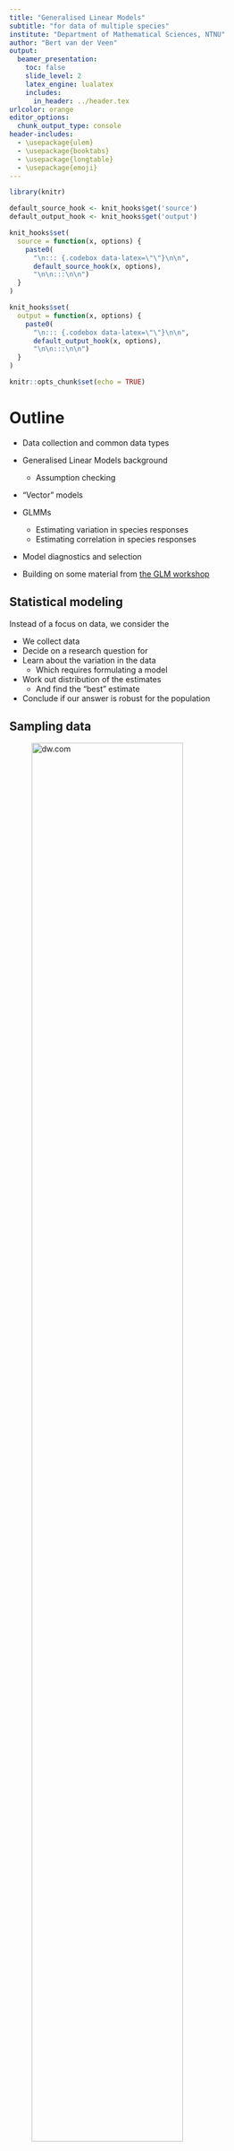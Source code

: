 ```yaml
---
title: "Generalised Linear Models"
subtitle: "for data of multiple species"
institute: "Department of Mathematical Sciences, NTNU"
author: "Bert van der Veen"
output: 
  beamer_presentation:
    toc: false
    slide_level: 2
    latex_engine: lualatex
    includes:
      in_header: ../header.tex
urlcolor: orange
editor_options: 
  chunk_output_type: console
header-includes:
  - \usepackage{ulem}
  - \usepackage{booktabs}
  - \usepackage{longtable}
  - \usepackage{emoji}
---
```


```r
library(knitr)

default_source_hook <- knit_hooks$get('source')
default_output_hook <- knit_hooks$get('output')

knit_hooks$set(
  source = function(x, options) {
    paste0(
      "\n::: {.codebox data-latex=\"\"}\n\n",
      default_source_hook(x, options),
      "\n\n:::\n\n")
  }
)

knit_hooks$set(
  output = function(x, options) {
    paste0(
      "\n::: {.codebox data-latex=\"\"}\n\n",
      default_output_hook(x, options),
      "\n\n:::\n\n")
  }
)

knitr::opts_chunk$set(echo = TRUE)
```

# Outline

- Data collection and common data types
- Generalised Linear Models background
  - Assumption checking 
- "Vector" models
- GLMMs
  - Estimating variation in species responses
  - Estimating correlation in species responses
- Model diagnostics and selection

- Building on some material from [the GLM workshop](https://github.com/BertvanderVeen/GLM-workshop)

## Statistical modeling

Instead of a focus on data, we consider the \textit{data generating process}

- We collect data
- Decide on a research question for \textit{the population}
- Learn about the variation in the data
  - Which requires formulating a model
- Work out distribution of the estimates
  - And find the "best" estimate
- Conclude if our answer is robust for the population

## Sampling data

![dw.com](dune.jpg){width=80%}

A meadow in the Dutch dunes.  \newline

How do we find the total number of species?

# Sampling

## How many plant species are there in this meadow?

\columnsbegin
\column{0.4\textwidth}
![dw.com](dune.jpg)
\column{0.6\textwidth}

```r
plot(0:10,0:10,xaxt="n",yaxt="n", type="n", xlab = NA, ylab=NA, xlim=c(0,10),ylim=c(0,10), yaxs="i", xaxs="i")
box(lwd=5)
abline(h=c(2,4,6,8,10), lwd = 2);abline(v=c(2,4,6,8,10), lwd = 2)
points(sample(seq(0,10,length.out=1000), 20, replace = TRUE),sample(seq(0,10,length.out=1000), 20, replace = TRUE), pch = 16, col = sample(1:4, 20, replace = TRUE), cex = 3)
```

\columnsend

\vspace*{-2\baselineskip}

We go into the meadow and count plants in quadrats. We find 4 species.

## Resampling the dunes

\columnsbegin
\column{0.5\textwidth}
```r
plot(0:10,0:10,xaxt="n",yaxt="n", type="n", xlab = NA, ylab=NA, xlim=c(0,10),ylim=c(0,10), yaxs="i", xaxs="i")
box(lwd=5)
abline(h=c(2,4,6,8,10), lwd = 2);abline(v=c(2,4,6,8,10), lwd = 2)
points(sample(seq(0,10,length.out=1000), 20, replace = TRUE),sample(seq(0,10,length.out=1000), 20, replace = TRUE), pch = 16, col = sample(c(1,3,6), 20, replace = TRUE), cex = 3)
```
\column{0.5\textwidth}

```r
plot(0:10,0:10,xaxt="n",yaxt="n", type="n", xlab = NA, ylab=NA, xlim=c(0,10),ylim=c(0,10), yaxs="i", xaxs="i")
box(lwd=5)
abline(h=c(2,4,6,8,10), lwd = 2);abline(v=c(2,4,6,8,10), lwd = 2)
points(sample(seq(0,10,length.out=1000), 20, replace = TRUE),sample(seq(0,10,length.out=1000), 20, replace = TRUE), pch = 16, col = sample(3:6, 20, replace = TRUE), cex = 3)
```
\columnsend

\columnsbegin
\column{0.5\textwidth}

```r
plot(0:10,0:10,xaxt="n",yaxt="n", type="n", xlab = NA, ylab=NA, xlim=c(0,10),ylim=c(0,10), yaxs="i", xaxs="i")
box(lwd=5)
abline(h=c(2,4,6,8,10), lwd = 2);abline(v=c(2,4,6,8,10), lwd = 2)
points(sample(seq(0,10,length.out=1000), 20, replace = TRUE),sample(seq(0,10,length.out=1000), 20, replace = TRUE), pch = 16, col = sample(1:6, 20, replace = TRUE), cex = 3)
```

\column{0.5\textwidth}

```r
plot(0:10,0:10,xaxt="n",yaxt="n", type="n", xlab = NA, ylab=NA, xlim=c(0,10),ylim=c(0,10), yaxs="i", xaxs="i")
box(lwd=5)
abline(h=c(2,4,6,8,10), lwd = 2);abline(v=c(2,4,6,8,10), lwd = 2)
points(sample(seq(0,10,length.out=1000), 20, replace = TRUE),sample(seq(0,10,length.out=1000), 20, replace = TRUE), pch = 16, col = sample(1:2, 20, replace = TRUE), cex = 3)
```

\columnsend

We resample the dune meadow, and find different numbers of species: 3, 3, 6, 2. And different compositions. On average we have found 3.5 species per quadrat.

## Sampling variation

1) Each time we sample, we have a slightly different sample
2) Each time we estimate a parameter, it might be slightly different due to this sampling variation
3) The more data we sample, the better we can represent this variability of our estimate
4) And the better we can represent the true richness/cover in the meadow

## Sampling variation

```r
for(i in 1:100){
plot(0:10,0:10,xaxt="n",yaxt="n", type="n", xlab = NA, ylab=NA, xlim=c(0,10),ylim=c(0,10), yaxs="i", xaxs="i")
box(lwd=5)
abline(h=c(2,4,6,8,10), lwd = 2);abline(v=c(2,4,6,8,10), lwd = 2)
points(sample(seq(0,10,length.out=1000), 20, replace = TRUE),sample(seq(0,10,length.out=1000), 20, replace = TRUE), pch = 16, col = sample(1:6, 20, replace = TRUE), cex = 3)
}
```

If we sample many times, we have an accurate picture of the whole meadow (and variability in the number of species in a quadrat that we might find).

## Sampling variation

```r
plot(0:100,0:100,xaxt="n",yaxt="n", type="n", xlab = NA, ylab=NA, xlim=c(0,100),ylim=c(0,100), yaxs="i", xaxs="i")
box(lwd=3)
abline(h=seq(0,100,2), lwd = 0.5);abline(v=seq(0,100,2), lwd = 0.5)
points(sample(seq(0,100,length.out=1000), 2000, replace = TRUE),sample(seq(0,100,length.out=1000), 2000, replace = TRUE), pch = 16, col = sample(1:6, 2000, replace = TRUE), cex = 0.5)
```

If we sample in one large (field-sized) quadrat we also have an accurate picture of the whole meadow (and variability in the number of species in a quadrat that we might find).

## Statistical modeling

Instead of a focus on data, we consider the \textit{data generating process}

- We collect data
- Decide on a research question for \textit{the population}
- Learn about the variation in the data
  - Which requires formulating a model
- Work out distribution of the estimates
  - And find the "best" estimate
- Conclude if our answer is robust for the population (e.g., fields like this have more than 6 species)

# Species-environment

## The ecological process

What do we know of the processes that generate these data?

- Meta-community theory
- Assembly processes (filtering)
- Ecological gradient theory

\pause

Multispecies models provide a statistical connection to these ecological frameworks. We do not just use a fancy tool, we use a fancy tool because we believe it aligns well with our understanding of the ecological process.

## The ecological process (2)

![Figure 2 from Ovaskainen et al. (2017)](Ovaskainen_et_al_2017_2.png){height=60%}

## On ecological communities

The concept of an ecological community is of limited use. By definition:

**An ecological community is a group or association of two or more species occupying the same geographical area at the same time**

- We often think of ecological communities as groups
- We can also think of a community as a continuum that changes along a gradient \tiny (Austun 1985) \normalsize
- We can also think of them as the species in our data

\pause

Connecting model outputs to ecological concepts requires some deep thoughts

## An ecological gradient

![Whittaker (1956)](smoky_mountains_schematic_picture2.jpg)

## Response curves

![Whittaker (1956)](Whittaker_1956_quadratic.png)

## Multispecies models

There are multiple statistical frameworks for studying the processes:

- Generalised Linear Models
- Generalised Linear Mixed-effects Models
- Generalised Additive Models \tiny (not covered here) \normalsize
- Generalised Linear Latent Variable Models

\pause

Or ecologically:

- Species distribution models
- Joint Species Distribution Models
- Ordination

\pause

and more. Each method has its limitations (assumptions). It is up to us to assess which are appropriate.

# GLM background

## Generalised linear models (GLMs)

GLMs as a framework were introduced by Nelder and Wedderburn (1972) uniting many different models. With a special focus on teaching statistics.

- Linear regression
- Logistic regression
- Probit regression
- Complementary log-log regression
- Log-linear regression
- Gamma regression

## Generalised Linear Models

For when the assumptions of linear regression fail.

\columnsbegin
\column{0.5\textwidth}

\begin{itemize}
\item Linearity (straight line)
\item Independence of errors
\item Homoscedasticity (same variance for all errors)
\item Normality (distribution of errors)
\end{itemize}

\column{0.5\textwidth}

![](normal.jpeg)
\columnsend

## Generalised linear models (2)

\columnsbegin
\column{0.5\textwidth}

GLMs extend the linear model framework
to address:

\begin{itemize}
\item Variance changes with the mean
\item Range of \textbf{y} is bounded
\end{itemize}
\column{0.5\textwidth}

![](data.jpg){width=80%}

\columnsend
\textbf{The basis of many statistical models in Biology}

## Components of a GLM

- \textcolor{red}{Systematic component: $\eta$}
- \textcolor{blue}{Random component: data/distribution)}
- The link function: connects these components
  - This is not a data transformation
- The variance function

**But no explicit error term**

## GLM Likelihood

- We use MLE for estimation
- With a distribution in the "exponential family" (for fixed $\phi$)

All GLMs have the likelihood:

\begin{equation}
\mathcal{L}(y_i;\Theta) = \text{exp}\{\frac{y_i\textcolor{red}{\eta_i}-b(\textcolor{red}{\eta_i})}{a(\phi)} + c(y_i,\phi)\}
\end{equation}

## Generalised linear model

\begin{equation}
\begin{aligned}
 g\{\mathams{E}(y_i\vert x_i)\} &= \eta_i = \alpha + x_i\beta\\
 \mathams{E}(y_i\vert x_i) &= g^{-1}(\eta_i) = g^{-1}(\alpha + x_i\beta)
 \end{aligned}
\end{equation}

$\text{g}(\cdot)$ is the **link function**

## The link function

<!-- A smooth function with an inverse. -->

\columnsbegin
\column{0.5\textwidth}
- Is a smooth/monotone function
- Has an inverse $g^{-1}(\cdot)$
- Restricts the scale
- $\text{g}(\cdot)$ can be e.g.

\column{0.5\textwidth}

```r
x<-seq(binomial(link=logit)$linkinv(-5),binomial(link=logit)$linkinv(5),length.out=1000)
plot(x=binomial()$linkfun(x),x, cex.main = 5, cex.lab = 5, ylim = c(0,1), xlim = c(-5,5), type = "l", xlab=NA, ylab=NA, xaxt="n", yaxt="n")
abline(v=0,h=0,lty="dashed")
text(-3,.8,"Logit", cex=5)
```
\columnsend
\vspace*{-1.840\baselineskip}
\columnsbegin
\column{0.5\textwidth}

```r
x<-seq(poisson(link=log)$linkinv(-5),poisson(link=log)$linkinv(5),length.out=1000)
plot(x=poisson(link=log)$linkfun(x),x, cex.main = 5, xlim = c(-5,5), type = "l", xlab=NA, ylab=NA, xaxt="n", yaxt="n")
abline(v= 0, h = 0, lty="dashed")
text(-3,125,"Log", cex=5)
```

\column{0.5\textwidth}

```r
x<-seq(-5,5,length.out = 1000)
plot(x=x, 1/x, cex.main = 5, xlim =  c(-5,5),type = "l", xlab=NA, ylab=NA, xaxt="n", yaxt="n")
abline(v= 0, h = 0, lty="dashed")
text(-3,125,"Inverse", cex=5)
```

\columnsend

\vfill

## Variance function

Perhaps most critically, variance changes with the mean:

$$
\text{var}(y_i;\mu_i,\phi) = \frac{\partial^2g(\eta_i)}{\partial\eta_i^2} a(\phi)
$$

- $\phi$: the dispersion parameter, constant over observations
  - Fixed for some response distributions
- $a(\phi)$ is a function of the form $\phi/w_i$ \tiny (McCullagh and Nelder 1989)

## Fitting GLMs

Parameters in GLMs need to be estimated **iteratively**.

- More difficult to fit
- Requires numerical *optimisation*
- Susceptible to local convergence

\center

\textcolor{red}{Holds for GLLVMs too}

## Estimating GLMs

```r
set.seed(12345)
p.orchid = 0.4
n.picks = 100
n.times <- 50
y <- rbinom(n.times, size = n.picks, prob = p.orchid) # Collecting data
```


```r
par(mfrow=c(2,2))
ll <- function(p, n.picks, y)sum(dbinom(y, n.picks,p, log = TRUE))
phat <- seq(0.35,0.45,length.out=1000)
lls <- sapply(phat, ll, n.picks = n.picks, y = y)
grad.dbinom=function(y, n.picks, prob) {
    sum(y/prob - (n.picks - y)/(1-prob))
}

p = c(0.36,0.38,0.40, 0.42)
for(i in p){
b<-grad.dbinom(y,n.picks,i)
a<--b*i+ll(i,n.picks,y)
pphat <- phat[order(abs(phat-i),decreasing=FALSE)[1:200]]
plot(lls, x = phat, type = "l", xlab=expression(hat(pi)), ylab="log-Likelihood", lty = "dashed",main = i)
segments(x0=i,x1 = i, y0=ll(0.1,n.picks,y), y1= ll(i,n.picks,y), col="red", lty = "dotted")
lines(x=pphat,y=a+b*pphat, col = "red")
}
```

We need a good algorithm to find the maximum!

## Why is this important?

1) A basic (mathematical) understanding helps apply methods correctly.
2) GLMMs/GLLVMs may not always converge to the best solution immediately.
3) This can help to diagnose your model.

## Often used distributions in ecology

- Binomial: occurrence/counts. Presence of species, number of germinated seeds out of a total
- Poisson: counts. Abundance
- Negative binomial (fixed dispersion): counts. Number of species or abundance
- Gamma: (positive) continuous. Body size or biomass
- Ordinal (cumulative link). Cover classes
- Beta (logit link). Cover (note: not a GLM)

# Example 1

## Example: Swiss bird occurrence

**Observation** process: see if a bird is present (or we might hear it) \newline
**Alternatively**: The proportion of a species in a place \newline
**Alternatively**: Count of birds in the forest

There are often many ways to observe the same ecological process. We need to **disentangle** this from the ecological process.

## Example: Swiss birds

- Data by Schmid et al. (1998): the Swiss breeding bird atlas
- Occurrence of 56 species at 2524 locations recorded over a 4-year period

![pecbms.info](swissbirdatlas.jpg)

## The data

\tiny
```r
avi_dat <- read.csv('../data/SwissBirds.csv')
y <- as.matrix(avi_dat[,1:56])
X <- avi_dat[,-c(1:56)]
knitr::kable(head(y), format="latex", booktabs = T)
```
\normalsize

## The environmental variables

\tiny
```r
knitr::kable(head(X), format="latex", booktabs = T)
```
\normalsize

- Bioclimatic variables (bioclim)
- Topography (slope, aspect, TPI, TWI) from a DEM
- Potential evapotranspiration (PET) from solar radiation
- Moisture index, degree days above  zero
- Vegetation structure from LiDAR

## The binomial GLM

\begin{equation}
p(y_{ij} = 1) = p_{ij} = g^{-1}(\eta_{ij})
\end{equation}

## The binomial GLM

Link functions:

\begin{itemize}
\item Logit: $\log(\frac{\pi_i}{1-\pi_i})$ and inverse $\frac{\exp(\eta_i)}{1+\exp(\eta_i)}$ - \textit{the canonical link}
\item Probit: $\Phi^{-1}(\pi_i)$ and inverse  $\Phi(\eta_i)$
\item Complementary log-log: $\log(-\log(1-\pi_i)$ and inverse $1-\exp(-\exp(\eta_i))$
\item \sout{Log-log}
\end{itemize}

- Logit is canonical and easier to interpret
- Probit is sometimes easier mathematically than Logit
- Complementary log-log for counts

## Data format

There are two ways to format these data: \newline
**Wide format**: Species as columns (as presented) \newline
**Long format**: Species is one column, and "Site" is another column

The format of the data does not affect the model. Some functions accept long format, other wide format, but the formulation of the model is up to us.

## Swiss birds: to long format

\footnotesize
```r
data <- data.frame(y, X)
datalong <- reshape(data, 
                    varying = colnames(y), 
                    v.names = "occ", 
                    idvar = "Site", 
                    timevar = "Species", 
                    direction = "long")

datalong$Species <- factor(datalong$Species, 
                           labels = colnames(y))
```

\normalsize

## Swiss birds: visually inspect the data

```r
par(mfrow=c(1,3))

plot(occ~slp, data = datalong, ylab = "Occurrence", xlab="Slope", type = "n") 
rug(datalong$slp)

for(i in 1:ncol(y)){
  lines(smooth.spline(datalong[datalong$Species==colnames(y)[i],]$occ~datalong[datalong$Species==colnames(y)[i],]$slp, cv = TRUE, df = 3), col = "grey")
}

lines(smooth.spline(datalong$occ~datalong$slp, cv = TRUE, df = 2), col = "red")

plot(occ~ddeg0, data = datalong, ylab = "Occurrence", xlab="Degree days above zero", type = "n") 
rug(datalong$ddeg0)

for(i in 1:ncol(y)){
  lines(smooth.spline(datalong[datalong$Species==colnames(y)[i],]$occ~datalong[datalong$Species==colnames(y)[i],]$ddeg0, cv = TRUE, df = 3), col = "gray")
}

lines(smooth.spline(datalong$occ~datalong$ddeg0, cv = TRUE, df = 2), col = "red")

plot(occ~bio_1, data = datalong, ylab = "Occurrence", xlab="Bioclim 1", type = "n") 
rug(datalong$bio_1)

for(i in 1:ncol(y)){
  lines(smooth.spline(datalong[datalong$Species==colnames(y)[i],]$occ~datalong[datalong$Species==colnames(y)[i],]$bio_1, cv = TRUE, df = 3), col = "gray")
}

lines(smooth.spline(datalong$occ~datalong$bio_1, cv = TRUE, df = 2), col = "red")
```

\centering 

Is there a community-level trend?

## Swiss birds: fit a model

\footnotesize
```r
model1 <- glm(occ~slp, 
             data = datalong, family="binomial")
coef(model1)
```

\normalsize

Here we assume that the intercept and slp effect are the same for all species

## Multispecies modeling

1) Is the same effect for all species realistic?
2) Is the same (average) probabiliity of occurrence for all species realistic?

\pause

3) We usually assume that species have their own preferred environmental conditions
4) Some species might still like similar conditions; there is a common component
5) We can separate this out with GLMMs or with a "sum-to-zero" contrast

## Swiss birds: species-specific effects

\small
```r
model2 <- glm(occ~slp*Species, 
             data = datalong, family="binomial")
```

\normalsize

- One intercept per species
- One slp effect per species
- But all are relative to the first species

## Swiss birds: species-specific effects

\small
```r
model3 <- glm(occ ~ 0 + Species + slp:Species, 
             data = datalong, family="binomial")
```

\normalsize

The same model, but a bit easier to interpret

- One intercept per species
- One slp effect per species
- Not relative to each other (prevents post-hoc processing of tests and CI)

## Swiss birds: results

```r
est = coef(model3)
# asymptotic CI because the profiling from confint took too long (I am impatient)
CI = data.frame(UI = est+sqrt(diag(vcov(model3)))*1.96, LI = est-sqrt(diag(vcov(model3)))*1.96)

par(mfrow=c(1, 2))

plot(est[1:ncol(y)], 1:ncol(y), main = "Intercept", xlim = c(range(CI[1:ncol(y),])), xlab = "Estimate", ylab = "Species")
segments(CI$LI[1:ncol(y)], 1:ncol(y), CI$UI[1:ncol(y)], 1:ncol(y))
abline(v=0,lty="dashed")

plot(est[-c(1:ncol(y))], 1:ncol(y), main = "Slope", xlim = c(range(CI[-c(1:ncol(y)),])), xlab = "Estimate", yaxt = "n", ylab = NA)
segments(CI$LI[-c(1:ncol(y))], 1:ncol(y), CI$UI[-c(1:ncol(y))], 1:ncol(y))
abline(v=0,lty="dashed")
```


## Interpreting Binomial GLM coefficients  
  
- Below one we are more likely to not observe the species \pause
- The likelihood of observing the species 1 at flat ground is `exp(-0.663)/(1+exp(-0.663)) = 0.34` \footnotesize (given by the intercept) \normalsize \pause
  - At 0.5 there is equal probability to observe and not \pause
- Odds ratio for the first species at slp 0 is `exp(-0.663) = 0.52:1` \pause
  - We are two times more likely to not observe the species on flat ground, than to observe it \pause
- This decreases by `exp(-0.17)` for every unit of slp `0.52*exp(-0.17) = 0.52*0.84 = 0.44` \pause

## Contrasts

There are other "contrast" treatments in R than "dummy"

- We can instead use "sum-to-zero" contrasts
  - If the sum is zero, the mean must be too
  - The coefficient of the last species is set to the negative sum

\tiny
  
```r
(contr <- contr.sum(levels(datalong$Species)))
```

\normalsize  

## Swiss birds: \footnotesize species-specific responses with common effect \normalsize

\tiny

```r
model4 <- glm(occ~0+slp+Species + slp:Species, data = datalong, family = "binomial", 
              contrasts = list(Species = contr))
coef(model4)[1]
```

\normalsize

- One intercept per species
- One slp effect that is the same for all species (the mean of effects)
- One slp effect per species, relative to the common effect

The benefit: the average effect gets a statistical test. \newline
By design corresponds to the result from our previous model: `mean(coef(model3)[-c(1:ncol(y))]) = ` `r mean(coef(model3)[-c(1:ncol(y))])`


## Swiss birds

The three models have the same number of parameters, but are just differently parameterized. So, their log-likelihoods and AIC are the same:

```r
AIC(model2, model3, model4)
```

## Swiss birds:  \footnotesize species-specific responses with common effect \normalsize

\tiny

```r
summary(model4)
```

\normalsize

## Swiss birds:  conclusions

We can conclude that fewer bird species occur in steep places \newline
Most species are more negatively affected than the average \newline
Some species are positively affected by slope, but most negatively

```r
hist(coef(model4)[1]+coef(model4)[-c(1:47)], xlab = "Estimate", main = "Slope", breaks= 40)
abline(v=mean(coef(model4)[1]+coef(model4)[-c(1:47)]), col = "red", lty = "dashed")
```

## Interpreting the coefficients

Or with `predict`:

\tiny

```r
predict(model3, newdata = 
          data.frame(Species = factor("Falco_subbuteo", levels = colnames(y)), slp = 1), 
        type = "response")
```

# Example 2

## Example: macroinvertebrate counts in USA desert

**Observation** process: count of macroinvertebrates in three "dips" \newline
**Alternatively**: The proportion of a species in a dip \newline
**Alternatively**: Was this species found in the dip

## Example: macroinvertebrate counts in USA desert

- Data by [Pina and Lougheed 2022](https://link.springer.com/article/10.1007/s13157-022-01647-2#Sec50)
- Counts of 14 species, in 2018 and 2019, in 14 wetlands
- Main goal: assess impacts of water quality on macroinvertebrates

![Daniel J. Calderon slp.usace.army.mil](tresrios.jpeg)

## The abundance data

\tiny
```r
dat <- read.csv("../data/Wetlands.csv")
# data2018<-data[data$Year=="2018",]
# row.names(data2018) <- data2018$Site
y <- dat[,tail(1:ncol(dat),14)][,-14]
X <- dat[,head(1:ncol(dat),-14)][,-1]
X$Hydro<-as.factor(X$Hydro)
X$Water_Type<-as.factor(X$Water_Type)
knitr::kable(y, format="latex", booktabs = T)
```
\normalsize

## The environment data

\tiny
```r
knitr::kable(head(X), format="latex", booktabs = T)
```
\normalsize

- 11 environmental variables
  - Water chemistry
  - Water type
  - Presence of hydro power
  - Permanent or temporary wetland


\footnotesize
```r
X <- data.frame(sapply(X,function(x)if(is.numeric(x)){scale(x)}else{x}, simplify = FALSE))
dat <- data.frame(y, X, total = rowSums(y))
long <- reshape(dat, 
                    varying = colnames(y), 
                    v.names = "Count", 
                    idvar = "Site", 
                    timevar = "Species", 
                    direction = "long")

long$Species <- factor(long$Species, 
                           labels = colnames(y))
```

\normalsize

## Visually inspect the data: categorical covariate

```r
par(mfrow=c(3,5), oma = c(4,4,0,0))
for(i in 1:ncol(y)){
plot(log1p(Count/total)~Water_Type, data = long[long$Species==colnames(y)[i],], ylab = NA, xlab=NA, main = colnames(y)[i])  
}
mtext("log(Proportion of total count+1)", side = 2, outer = TRUE, line = 0.5)
mtext("Water type", side = 1, outer = TRUE, line = 0.5)
```

\centering 

\vspace*{-\baselineskip}

Is there a common effect?

## Visually inspect the data: continuous covariate

```r
par(mfrow=c(3,5), oma = c(4,4,0,0))
for(i in 1:ncol(y)){
plot(log1p(Count/total)~NO3, data = long[long$Species==colnames(y)[i],], ylab = NA, xlab=NA, main = colnames(y)[i])  
  lines(smooth.spline(log1p(long[long$Species==colnames(y)[i],]$Count/long[long$Species==colnames(y)[i],]$total)~long[long$Species==colnames(y)[i],]$NO3, cv = TRUE, df = 3), col = "red")
}
mtext("log(Proportion of total count+1)", side = 2, outer = TRUE, line = 0.5)
mtext("NO3", side = 1, outer = TRUE, line = 0.5)
```

\centering 

\vspace*{-\baselineskip}

Is there a common effect?

## Wetlands: \footnotesize species-specific responses with common effect \normalsize

\tiny

```r
contr <- contr.sum(levels(long$Species))
model5 <- glm(Count~0+Species+NO3+NO3:Species, data = long, family = "poisson", contrasts = list(Species = contr))
coef(model5)
```

\normalsize

## Wetlands: \footnotesize species-specific responses with common effect \normalsize

Count data is usually overdispersed; we might want to switch to a NB.

```r
model6<- MASS::glm.nb(Count~0+Species+NO3+NO3:Species, data = long, contrasts = list(Species = contr))
coef(model6)
```

## Wetlands:  conclusions

We can conclude that NO3 has, **on average**, a negative effect on our species pool \footnotesize (but this is not statistically significant) \normalsize \newline
Some species are more negatively affected than the average, some more positive \newline
Some species are positively affected by NO3, but most negatively

## Interpreting the coefficients

\tiny
```r
coef(model6)
```

\footnotesize

- Negative means a decrease in the response and positive increase
- More specifically here: the coefficient is multiplicative decrease in `exp(intercept)` for a unit change in `NO3`
- E.g., for "Ephemeroptera": `exp(2.243)*exp(-0.038+ 0.062) = 9.4*1.025`

# Vector GLMs

\vfill

\centering

\begin{columns}

\column{0.5\textwidth}

\begin{itemize}
\item One GLM per species
\item Each gets their own dispersion parameter
\item Slightly more flexible than what we have done so far
\end{itemize}

\column{0.5\textwidth}

\centering
\includegraphics[width = 0.6\textwidth]{vglm.jpeg}

\end{columns}

\centering

\includegraphics[height=0.4\textheight]{mvabund.png}

## Fitting vector GLMs

A few software implementations exist:

- The \texttt{VGAM} \texttt{R}-package
- The \texttt{glmmTMB} \texttt{R}-package
- The \texttt{gllvm} \texttt{R}-package

Clearly, we will use the last one. 

## VGLM Likelihood

- We use MLE for estimation
- With a distribution in the "exponential family" (for fixed $\phi$)

All GLMs have the likelihood:

\begin{equation}
\mathcal{L}(y_{ij};\Theta) = \text{exp}\{\frac{y_{ij}\textcolor{red}{\eta_{ij}}-b(\textcolor{red}{\eta_{ij}})}{a(\phi_j)} + c(y_{ij},\phi_j)\}
\end{equation}

So, now we have $\phi_j$ instead of $\phi$

## \texttt{gllvm}

![](gllvm.png)

- Originally published in 2019 by Niku et al. \tiny I "joined in" shortly after \normalsize
- For model-based multivariate analysis of community ecological data
- Models are fitted in C++ \tiny (Kristensen et al. 2015) \normalsize
- Can fit many different models: VGLM(M), JSDM, and ordination

## VGLM in gllvm

\tiny

\vspace{-\baselineskip}

```r
model7 <- gllvm::gllvm(y, X = X, formula = ~NO3, family = "negative.binomial", num.lv = 0)
gllvm::coefplot(model7)
```

\footnotesize (the "species" covariate is implicit) \normalsize

## Does NO3 improve the model?

\tiny

\vspace{-\baselineskip}

```r
model8 <- gllvm::gllvm(y, formula = ~1, family = "negative.binomial", num.lv = 0)
anova(model7, model8)
```

\normalsize

NO3 does not improve the model.

## Does NO3 improve the model?

\tiny

\vspace{-\baselineskip}

```r
AIC(model7, model8)
```

\normalsize

There are `14` more parameters in model7 than model8, so AIC needs to be `14*2` points lower.

<!-- ## VGLM in gllvm -->

<!-- \tiny -->

<!-- ```{r, fig.height = 5} -->
<!-- plot(model7, which = 4) -->
<!-- ``` -->

## Comparison to an "ordinary" NB GLM

\footnotesize

```r
model9 <- gllvm::gllvm(y, X = X, formula = ~NO3, family = "negative.binomial", 
                       disp.formula = rep(1, ncol(y)), num.lv = 0)

data.frame(VGLM = c(coef(model7, "Xcoef")), GLM = c(coef(model9, "Xcoef")))
```

\footnotesize Here: the difference is not so big (also confirmed by AIC). Tends to get worse with more species.

## Comparison NB GLM: standard errors

\footnotesize

```r
data.frame("VGLM" = c(model7$sd$Xcoef), "GLM" = c(model9$sd$Xcoef))
```

## Downsides

- VGLM defaults to 1 dispersion parameter per species
- VGLM assumes 1 parameter per species per covariate
- This does not tend to work very well for real (sparse) community data
- VGLM assumes independence of species
- Does not include random effects (pseudoreplication, autocorrelation)

## Summary

- GLMs are fun, but not usually suitable for multispecies data
- VGLMs; fitting one model per species gives more flexibility
- This facilitates adding components that are shared across species
- Which is especially helpful when working with random effects

\centering
\textcolor{red}{So far we have assumed that species do not influence each other}